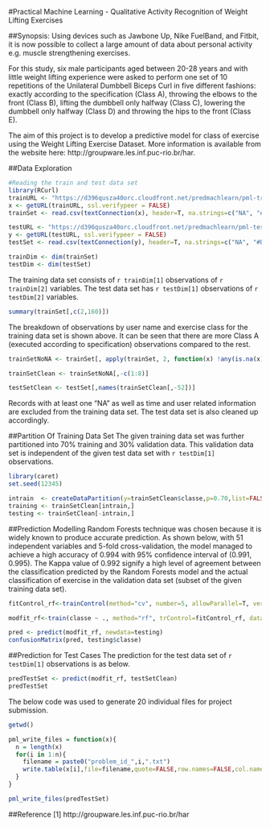 
#Practical Machine Learning - Qualitative Activity Recognition of Weight Lifting Exercises

##Synopsis:
Using devices such as Jawbone Up, Nike FuelBand, and Fitbit, it is now possible to collect a large amount of data about personal activity e.g. muscle strengthening exercises.

For this study, six male participants aged between 20-28 years and with little weight lifting experience were asked to perform one set of 10 repetitions of the Unilateral Dumbbell Biceps Curl in five different fashions: exactly according to the specification (Class A), throwing the elbows to the front (Class B), lifting the dumbbell
only halfway (Class C), lowering the dumbbell only halfway
(Class D) and throwing the hips to the front (Class E).

The aim of this project is to develop a predictive model for class of exercise using the Weight Lifting Exercise Dataset. More information is available from the website here: http://groupware.les.inf.puc-rio.br/har.  

##Data Exploration
```r
#Reading the train and test data set
library(RCurl)
trainURL <- "https://d396qusza40orc.cloudfront.net/predmachlearn/pml-training.csv"
x <- getURL(trainURL, ssl.verifypeer = FALSE)
trainSet <- read.csv(textConnection(x), header=T, na.strings=c("NA", "#DIV/0!"))

testURL <- "https://d396qusza40orc.cloudfront.net/predmachlearn/pml-testing.csv"
y <- getURL(testURL, ssl.verifypeer = FALSE)
testSet <- read.csv(textConnection(y), header=T, na.strings=c("NA", "#DIV/0!"))

trainDim <- dim(trainSet)
testDim <- dim(testSet)
```
The training data set consists of `r trainDim[1]` observations of `r trainDim[2]` variables. The test data set has `r testDim[1]` observations of `r testDim[2]` variables.

```r
summary(trainSet[,c(2,160)])
```
The breakdown of observations by user name and exercise class for the training data set is shown above. It can be seen that there are more Class A (executed according to specification) observations compared to the rest.

```r
trainSetNoNA <- trainSet[, apply(trainSet, 2, function(x) !any(is.na(x)))]

trainSetClean <- trainSetNoNA[,-c(1:8)]

testSetClean <- testSet[,names(trainSetClean[,-52])]
```
Records with at least one "NA" as well as time and user related information are excluded from the training data set. The test data set is also cleaned up accordingly.

##Partition Of Training Data Set
The given training data set was further partitioned into 70% training and 30% validation data. This validation data set is independent of the given test data set with `r testDim[1]` observations. 

```r
library(caret)
set.seed(12345)
```
```r
intrain  <- createDataPartition(y=trainSetClean$classe,p=0.70,list=FALSE)
training <- trainSetClean[intrain,]
testing <- trainSetClean[-intrain,]
```

##Prediction Modelling
Random Forests technique was chosen because it is widely known to produce accurate prediction. As shown below, with 51 independent variables and 5-fold cross-validation, the model managed to achieve a high accuracy of 0.994 with 95% confidence interval of (0.991, 0.995). The Kappa value of 0.992 signify a high level of agreement between the classification predicted by the Random Forests model and the actual classification of exercise in the validation data set (subset of the given training data set).

```r
fitControl_rf<-trainControl(method="cv", number=5, allowParallel=T, verbose=T)

modfit_rf<-train(classe ~ ., method="rf", trControl=fitControl_rf, data=training, verbose=F)

pred <- predict(modfit_rf, newdata=testing)
confusionMatrix(pred, testing$classe)
```

##Prediction for Test Cases
The prediction for the test data set of `r testDim[1]` observations is as below.

```r
predTestSet <- predict(modfit_rf, testSetClean)
predTestSet
```

The below code was used to generate 20 individual files for project submission.
```r
getwd()

pml_write_files = function(x){
  n = length(x)
  for(i in 1:n){
    filename = paste0("problem_id_",i,".txt")
    write.table(x[i],file=filename,quote=FALSE,row.names=FALSE,col.names=FALSE)
  }
}

pml_write_files(predTestSet)
```

##Reference
[1] http://groupware.les.inf.puc-rio.br/har

